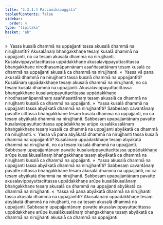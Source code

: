 ```yaml
---
title: "2.3.1.4 Paccanīkapuggala"
tableOfContents: false
sidebar:
  order: 4
type: "tipitaka"
basket: "ab"
---
```



<DynamicBreadcrumb />

<Division number="169">

<Paragraph number="714">
»  Yassa kusalā dhammā na uppajjanti tassa akusalā dhammā na nirujjhantīti?
</Paragraph>

<Paragraph number="715">
Akusalānaṃ bhaṅgakkhaṇe tesaṃ kusalā dhammā na uppajjanti, no ca tesaṃ akusalā dhammā na nirujjhanti. Kusalavippayuttacittassa uppādakkhaṇe akusalavippayuttacittassa bhaṅgakkhaṇe nirodhasamāpannānaṃ asaññasattānaṃ tesaṃ kusalā ca dhammā na uppajjanti akusalā ca dhammā na nirujjhanti.
</Paragraph>

<Paragraph number="716">
«  Yassa vā pana akusalā dhammā na nirujjhanti tassa kusalā dhammā na uppajjantīti?
</Paragraph>

<Paragraph number="717">
Kusalānaṃ uppādakkhaṇe tesaṃ akusalā dhammā na nirujjhanti, no ca tesaṃ kusalā dhammā na uppajjanti. Akusalavippayuttacittassa bhaṅgakkhaṇe kusalavippayuttacittassa uppādakkhaṇe nirodhasamāpannānaṃ asaññasattānaṃ tesaṃ akusalā ca dhammā na nirujjhanti kusalā ca dhammā na uppajjanti.
</Paragraph>

<Paragraph number="718">
»  Yassa kusalā dhammā na uppajjanti tassa abyākatā dhammā na nirujjhantīti?
</Paragraph>

<Paragraph number="719">
Sabbesaṃ cavantānaṃ pavatte cittassa bhaṅgakkhaṇe tesaṃ kusalā dhammā na uppajjanti, no ca tesaṃ abyākatā dhammā na nirujjhanti. Sabbesaṃ upapajjantānaṃ pavatte kusalavippayuttacittassa uppādakkhaṇe arūpe kusalākusalānaṃ bhaṅgakkhaṇe tesaṃ kusalā ca dhammā na uppajjanti abyākatā ca dhammā na nirujjhanti.
</Paragraph>

<Paragraph number="720">
«  Yassa vā pana abyākatā dhammā na nirujjhanti tassa kusalā dhammā na uppajjantīti?
</Paragraph>

<Paragraph number="721">
Kusalānaṃ uppādakkhaṇe tesaṃ abyākatā dhammā na nirujjhanti, no ca tesaṃ kusalā dhammā na uppajjanti. Sabbesaṃ upapajjantānaṃ pavatte kusalavippayuttacittassa uppādakkhaṇe arūpe kusalākusalānaṃ bhaṅgakkhaṇe tesaṃ abyākatā ca dhammā na nirujjhanti kusalā ca dhammā na uppajjanti.
</Paragraph>

</Division>
<Division number="170">

<Paragraph number="722">
»  Yassa akusalā dhammā na uppajjanti tassa abyākatā dhammā na nirujjhantīti?
</Paragraph>

<Paragraph number="723">
Sabbesaṃ cavantānaṃ pavatte cittassa bhaṅgakkhaṇe tesaṃ akusalā dhammā na uppajjanti, no ca tesaṃ abyākatā dhammā na nirujjhanti. Sabbesaṃ upapajjantānaṃ pavatte akusalavippayuttacittassa uppādakkhaṇe arūpe kusalākusalānaṃ bhaṅgakkhaṇe tesaṃ akusalā ca dhammā na uppajjanti abyākatā ca dhammā na nirujjhanti.
</Paragraph>

<Paragraph number="724">
«  Yassa vā pana abyākatā dhammā na nirujjhanti tassa akusalā dhammā na uppajjantīti?
</Paragraph>

<Paragraph number="725">
Akusalānaṃ uppādakkhaṇe tesaṃ abyākatā dhammā na nirujjhanti, no ca tesaṃ akusalā dhammā na uppajjanti. Sabbesaṃ upapajjantānaṃ pavatte akusalavippayuttacittassa uppādakkhaṇe arūpe kusalākusalānaṃ bhaṅgakkhaṇe tesaṃ abyākatā ca dhammā na nirujjhanti akusalā ca dhammā na uppajjanti.
</Paragraph>
</Division>